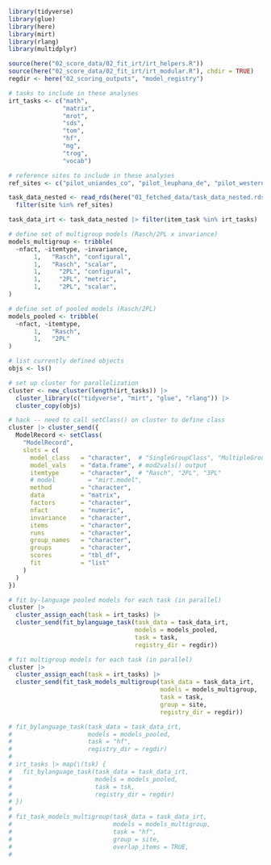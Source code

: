 ```r
library(tidyverse)
library(glue)
library(here)
library(mirt)
library(rlang)
library(multidplyr)

source(here("02_score_data/02_fit_irt/irt_helpers.R"))
source(here("02_score_data/02_fit_irt/irt_modular.R"), chdir = TRUE)
regdir <- here("02_scoring_outputs", "model_registry")

# tasks to include in these analyses
irt_tasks <- c("math",
               "matrix",
               "mrot",
               "sds",
               "tom",
               "hf",
               "mg",
               "trog",
               "vocab")

# reference sites to include in these analyses
ref_sites <- c("pilot_uniandes_co", "pilot_leuphana_de", "pilot_western_ca")

task_data_nested <- read_rds(here("01_fetched_data/task_data_nested.rds")) |>
  filter(site %in% ref_sites)

task_data_irt <- task_data_nested |> filter(item_task %in% irt_tasks)
```

```r
# define set of multigroup models (Rasch/2PL x invariance)
models_multigroup <- tribble(
  ~nfact, ~itemtype, ~invariance,
       1,   "Rasch", "configural",
       1,   "Rasch", "scalar",
       1,     "2PL", "configural",
       1,     "2PL", "metric",
       1,     "2PL", "scalar",
)

# define set of pooled models (Rasch/2PL)
models_pooled <- tribble(
  ~nfact, ~itemtype,
       1,   "Rasch",
       1,   "2PL"
)
```

```r
# list currently defined objects
objs <- ls()

# set up cluster for parallelization
cluster <- new_cluster(length(irt_tasks)) |>
  cluster_library(c("tidyverse", "mirt", "glue", "rlang")) |>
  cluster_copy(objs)

# hack -- need to call setClass() on cluster to define class 
cluster |> cluster_send({
  ModelRecord <- setClass(
    "ModelRecord",
    slots = c(
      model_class   = "character",  # "SingleGroupClass", "MultipleGroupClass"
      model_vals    = "data.frame", # mod2vals() output
      itemtype      = "character",  # "Rasch", "2PL", "3PL"
      # model         = "mirt.model",
      method        = "character",
      data          = "matrix",
      factors       = "character",
      nfact         = "numeric",
      invariance    = "character",
      items         = "character",
      runs          = "character",
      group_names   = "character",
      groups        = "character",
      scores        = "tbl_df",
      fit           = "list"
    )
  )
})

# fit by-language pooled models for each task (in parallel)
cluster |>
  cluster_assign_each(task = irt_tasks) |>
  cluster_send(fit_bylanguage_task(task_data = task_data_irt,
                                   models = models_pooled,
                                   task = task,
                                   registry_dir = regdir))

# fit multigroup models for each task (in parallel)
cluster |>
  cluster_assign_each(task = irt_tasks) |>
  cluster_send(fit_task_models_multigroup(task_data = task_data_irt,
                                          models = models_multigroup,
                                          task = task,
                                          group = site,
                                          registry_dir = regdir))
```

```r
# fit_bylanguage_task(task_data = task_data_irt,
#                     models = models_pooled,
#                     task = "hf",
#                     registry_dir = regdir)
# 
# irt_tasks |> map(\(tsk) {
#   fit_bylanguage_task(task_data = task_data_irt,
#                       models = models_pooled,
#                       task = tsk,
#                       registry_dir = regdir)
# })
# 
# fit_task_models_multigroup(task_data = task_data_irt,
#                            models = models_multigroup,
#                            task = "hf",
#                            group = site,
#                            overlap_items = TRUE,
# 
```
